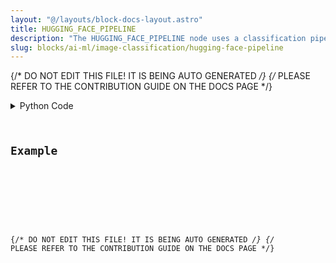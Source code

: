 ```yaml
---
layout: "@/layouts/block-docs-layout.astro"
title: HUGGING_FACE_PIPELINE
description: "The HUGGING_FACE_PIPELINE node uses a classification pipeline to process and classify an image."
slug: blocks/ai-ml/image-classification/hugging-face-pipeline
---
```


{/* DO NOT EDIT THIS FILE! IT IS BEING AUTO GENERATED */}
{/* PLEASE REFER TO THE CONTRIBUTION GUIDE ON THE DOCS PAGE */}


<PythonDocsDisplay docstring={docstring} />
<details>
<summary>Python Code</summary>



<Code code={pythonCode} lang="py" wrap theme="dracula" />

[Find this Flojoy Block on GitHub](https://github.com/flojoy-ai/blocks/blob/main/blocks/AI_ML/IMAGE_CLASSIFICATION/HUGGING_FACE_PIPELINE/HUGGING_FACE_PIPELINE.py)

</details>

## Example


<GetHelpWidget />


<AppDisplay app={app} blockName="HUGGING_FACE_PIPELINE" client:visible />


<Example />

{/* DO NOT EDIT THIS FILE! IT IS BEING AUTO GENERATED */}
{/* PLEASE REFER TO THE CONTRIBUTION GUIDE ON THE DOCS PAGE */}
